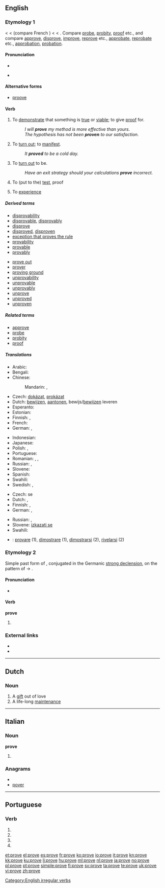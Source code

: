 {{also|prøve}}
==English==
{{rank|working|breath|camp|990|prove|engaged|America|servant}}

===Etymology 1===
< {{etyl|enm}} {{term|prove|lang=enm}} < {{etyl|fro}} {{term|prover}} (compare French {{term|prouver}}) < {{etyl|la}} {{term|probare||to test, try, examine, approve, show to be good or fit, prove}} < {{term|probus||good, excellent}}. Compare [[probe]], [[probity]], [[proof]] etc., and compare [[approve]], [[disprove]], [[improve]], [[reprove]] etc., [[approbate]], [[reprobate]] etc., [[approbation]], [[probation]].

====Pronunciation====
* {{IPA|/pɹuːv/}}
* {{audio|en-us-prove.ogg|Audio (US)}}
*: {{rhymes|uːv}}

====Alternative forms====
* [[proove]]

====Verb====
{{en-verb|proves|proving|proved|'''[[proved]] '''or''' [[proven]]'''}}

# {{transitive}} To [[demonstrate]] that something is [[true]] or [[viable]]; to give [[proof]] for.
#: ''I will '''prove''' my method is more effective than yours.''
#: ''The hypothesis has not been '''proven''' to our satisfaction.''
# {{intransitive}} To [[turn out]]; to [[manifest]].
#: ''It '''proved''' to be a cold day.''
# {{context|copulative}} To [[turn out]] to be.
#: ''Have an exit strategy should your calculations '''prove''' incorrect.''
# {{transitive}} To (put to the) [[test]], proof
# {{Archaic}} To [[experience]]

=====Derived terms=====
{{top2}}
* [[disprovability]]
* [[disprovable]], [[disprovably]]
* [[disprove]]
* [[disproved]], [[disproven]]
* [[exception that proves the rule]]
* [[provability]]
* [[provable]]
* [[provably]]
{{mid2}}
* [[prove out]]
* [[prover]]
* [[proving ground]]
* [[unprovability]]
* [[unprovable]]
* [[unprovably]]
* [[unprove]]
* [[unproved]]
* [[unproven]]
{{bottom}}

=====Related terms=====
* [[approve]]
* [[probe]]
* [[probity]]
* [[proof]]

=====Translations=====
{{trans-top|to demonstrate that something is true; to give proof for}}
* Arabic: {{t|ar|أثبت|tr='athbata}}
* Bengali: {{t-|bn|প্রমাণ করা|sc=Beng|xs=Bengali}}
* Chinese:
*: Mandarin: {{t|cmn|證明|sc=Hani}},  {{t|cmn|证明|tr=zhèngmíng|sc=Hani}}
* Czech: [[dokázat]], [[prokázat]]
* Dutch: [[bewijzen]], [[aantonen]], bewijs/[[bewijzen]] leveren
* Esperanto: {{t-|eo|pruvi|xs=Esperanto}}
* Estonian: {{t|et|tõestama}}
* Finnish: {{t+|fi|todistaa}}, {{t-|fi|näyttää toteen}}
* French: {{t+|fr|prouver}}
* German: {{t+|de|beweisen}},  {{t+|de|prüfen}}
{{trans-mid}}
* Indonesian: {{t+|id|bukti|alt=membuktikan|xs=Indonesian}}
* Japanese: {{t|ja|証明する|tr=shōmei-suru}}
* Polish: {{t+|pl|dowodzić}}, {{t|pl|udowadniać}}
* Portuguese: {{t+|pt|provar}}
* Romanian: {{t-|ro|proba}}, {{t+|ro|dovedi}}, {{t-|ro|stabili}}
* Russian: {{t|ru|доказывать|tr=dokázyvat'}} {{impf}}, {{t+|ru|доказать|tr=dokazát'}} {{pf}}
* Slovene: {{t-|sl|dokazati}}
* Spanish: {{t+|es|probar}}
* Swahili: {{t+|sw|hakiki|xs=Swahili}}
* Swedish: {{t+|sv|visa}}, {{t+|sv|bevisa}}
{{trans-bottom}}

{{trans-top|to turn out; to manifest}}
* Czech: {{t+|cs|ukázat}} se
* Dutch: {{t+|nl|blijken}}, {{t+|nl|uitwijzen}}
* Finnish: {{t+|fi|paljastua}}, {{t+|fi|osoittautua}}
* German: {{t|de|sich herausstellen}},  {{t|de|sich zeigen}}
{{trans-mid}}
* Russian: {{t+|ru|оказываться|tr=okázyvat's'a}} {{impf}}, {{t+|ru|оказаться|tr=okazát's'a}} {{pf}}
* Slovene: [[izkazati se]]
* Swahili: {{t+|sw|hakiki|xs=Swahili}}
{{trans-bottom}}

{{checktrans-top}}
* {{ttbc|Italian}}: [[provare]] (1), [[dimostrare]] (1), [[dimostrarsi]] (2), [[rivelarsi]] (2)
{{trans-bottom}}

===Etymology 2===
Simple past form of {{term|proove|lang=en}}, conjugated in the Germanic [[strong declension]], on the pattern of {{term|choose|lang=en}} → {{term|chose|lang=en}}.

====Pronunciation====
* {{a|RP}} {{IPA|/pɹəʊv/}}

====Verb====
'''prove'''

# {{past tense of|proove}}

===External links===
* {{R:Webster 1913}}
* {{R:Century 1911}}

[[Category:English irregular verbs]]

----

==Dutch==

===Noun===
{{nl-noun|proven|provetje|}}

# A [[gift]] out of love
# A life-long [[maintenance]]

----

==Italian==

===Noun===
'''prove''' {{f}}

# {{plural of|[[prova]]|lang=it}}

===Anagrams===
* {{alphagram|eoprv}}
* [[pover#Italian|pover]]

----

==Portuguese==

===Verb===
{{pt-verb form}}

# {{pt-verb form of|[[provar]]|ar|subjunctive|present|singular|first}}
# {{pt-verb form of|[[provar]]|ar|subjunctive|present|singular|third}}
# {{pt-verb form of|[[provar]]|ar|imperative|affirmative|singular|third|}}
# {{pt-verb form of|[[provar]]|ar|imperative|negative|singular|third|}}

[[et:prove]]
[[el:prove]]
[[es:prove]]
[[fr:prove]]
[[ko:prove]]
[[io:prove]]
[[it:prove]]
[[kn:prove]]
[[kk:prove]]
[[ku:prove]]
[[li:prove]]
[[hu:prove]]
[[ml:prove]]
[[nl:prove]]
[[ja:prove]]
[[no:prove]]
[[pl:prove]]
[[pt:prove]]
[[simple:prove]]
[[fi:prove]]
[[sv:prove]]
[[ta:prove]]
[[te:prove]]
[[uk:prove]]
[[vi:prove]]
[[zh:prove]]